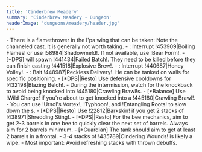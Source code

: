 ```yaml
---
title: 'Cinderbrew Meadery'
summary: 'Cinderbrew Meadery - Dungeon'
headerImage: 'dungeons/meadery/header.jpg'
---
```


<BossCard title="Trash">
- There is a flamethrower in the I'pa wing that can be taken: Note the channeled cast, it is generally not worth taking.
- <Wowhead type="npc" id="218671"/>: Interrupt !453909|Boiling Flames! or use !58984|Shadowmeld!. If not available, use !Bear Form!.
- [*DPS] <Wowhead type="npc" id="214673"/> will spawn !441434|Failed Batch!. They need to be killed before they can finish casting !441518|Explosive Brew!.
- <Wowhead type="npc" id="220141"/>: Interrupt !440687|Honey Volley!.
- <Wowhead type="npc" id="223423"/>: Bait !448987|Reckless Delivery!. He can be tanked on walls for specific positioning.
</BossCard>

<BossCard title="Brew Master Aldryr" id="210271">
- [*DPS||Resto] Use defensive cooldowns for !432198|Blazing Belch!.
- During the intermission, watch for the knockback to avoid being knocked into !445180|Crawling Brawl!s. 
- [*Balance] Use !Wild Charge! if you're about to get knocked into a !445180|Crawling Brawl!.
</BossCard>

<BossCard title="I'pa" id="210267">
- You can use !Ursol's Vortex!, !Typhoon!, and !Entangling Roots! to slow down the <Wowhead type="npc" id="223562"/>s.
</BossCard>

<BossCard title="Benk Buzzbee" id="218000" image="dungeons/meadery/benk.png">
- [*DPS||Resto] Use !22812|Barkskin! if you get 2 stacks of !438971|Shredding Sting!.
- [*DPS||Resto] For the bee mechanics, aim to get 2-3 barrels in one bee to quickly clear the next set of barrels. Always aim for 2 barrels minimum.
</BossCard>

<BossCard title="Goldie Baronbottom" id="218523">
- [*Guardian] The tank should aim to get at least 2 barrels in a frontal.
- 3-4 stacks of !435789|Cindering Wounds! is likely a wipe.
- Most important: Avoid refreshing stacks with thrown debuffs.
</BossCard>
